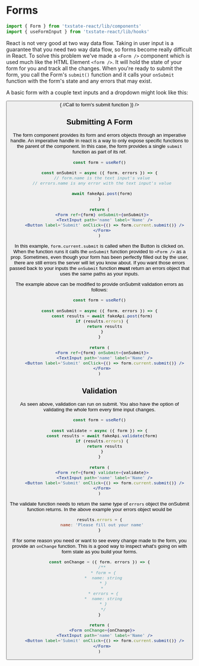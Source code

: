 
<Meta title="Form|Using" components={Form} />

# Forms

```jsx
import { Form } from 'txstate-react/lib/components'
import { useFormInput } from 'txstate-react/lib/hooks'
```

React is not very good at two way data flow. Taking in user input is a guarantee that you need two way data flow, 
so forms become really difficult in React. To solve this problem we've made a `<Form />` component which is used much 
like the HTML Element `<form />`. It will hold the state of your form for you and track all the changes. When you're ready 
to submit the form, you call the Form's `submit()` function and it calls your `onSubmit` function with the form's state and 
any errors that may exist.

A basic form with a couple text inputs and a dropdown might look like this:

<Preview>
  <Story name='basic form'>
    <Form>
      <Stack spacing={12}>
        <TextInput path='name.first' label='First Name' />
        <TextInput path='name.last' label='Last Name' />
        <Button 
          label='Submit'
          ariaLabel='submit name'
          onClick={() => {
            //Call to form's submit function
          }} 
        />
      </Stack>
    </Form>
  </Story>
</Preview>

## Submitting A Form

The form component provides its form and errors objects through an imperative handle. An imperative handle in react is a way to only 
expose specific functions to the parent of the component. In this case, the form provides a single `submit` function as part of its 
ref.

```jsx
const form = useRef()

const onSubmit = async ({ form, errors }) => {
  // form.name is the text input's value
  // errors.name is any error with the text input's value

  await fakeApi.post(form)
}

return (
  <Form ref={form} onSubmit={onSubmit}>
    <TextInput path='name' label='Name' />
    <Button label='Submit' onClick={() => form.current.submit()} />
  </Form>
)
```

In this example, `form.current.submit` is called when the Button is clicked on. When the function runs it calls the `onSubmit` 
function provided to `<Form />` as a prop. Sometimes, even though your form has been perfectly filled out by the user, 
there are still errors the server will let you know about. If you want those errors passed back to your inputs the `onSubmit`
function **must** return an errors object that uses the same paths as your inputs.

The example above can be modified to provide onSubmit validation errors as follows:

```jsx
const form = useRef()

const onSubmit = async ({ form, errors }) => {
  const results = await fakeApi.post(form)
  if (results.errors) {
    return results
  }
}

return (
  <Form ref={form} onSubmit={onSubmit}>
    <TextInput path='name' label='Name' />
    <Button label='Submit' onClick={() => form.current.submit()} />
  </Form>
)
```

## Validation

As seen above, validation can run on submit. You also have the option of validating the whole form every time input changes.

```jsx
const form = useRef()

const validate = async ({ form }) => {
  const results = await fakeApi.validate(form)
  if (results.errors) {
    return results
  }
}

return (
  <Form ref={form} validate={validate}>
    <TextInput path='name' label='Name' />
    <Button label='Submit' onClick={() => form.current.submit()} />
  </Form>
)
```

The validate function needs to return the same type of `errors` object the onSubmit function returns. In the above example your errors object
would be  
```js
results.errors = {
  name: 'Please fill out your name'
}
```

If for some reason you need or want to see every change made to the form, you provide an `onChange` function.
This is a good way to inspect what's going on with form state as you build your forms. 

```jsx
const onChange = ({ form, errors }) => {
  /**
   * form = {
   *  name: string
   * }
   * 
   * errors = {
   *  name: string
   * }
   */
}

return (
  <Form onChange={onChange}>
    <TextInput path='name' label='Name' />
    <Button label='Submit' onClick={() => form.current.submit()} />
  </Form>
)
```
